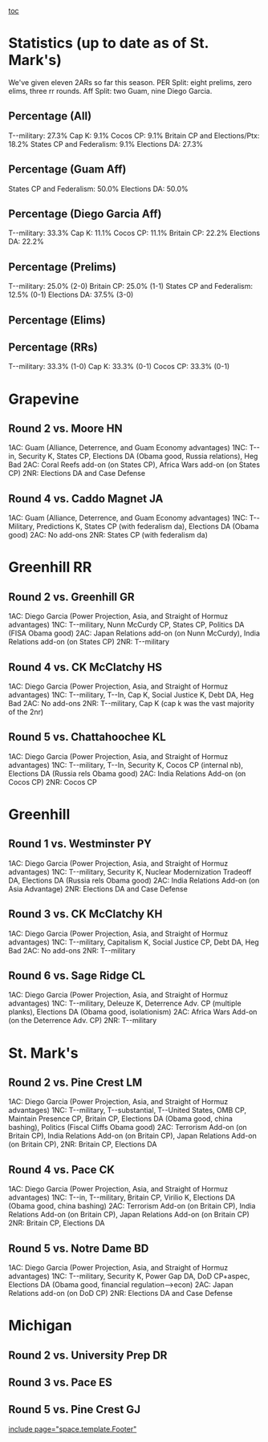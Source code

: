 [[toc]]
=Statistics (up to date as of St. Mark's)= 
We've given eleven 2ARs so far this season.
PER Split: eight prelims, zero elims, three rr rounds.
Aff Split: two Guam, nine Diego Garcia.

==Percentage (All)== 
T--military: 27.3%
Cap K: 9.1%
Cocos CP: 9.1%
Britain CP and Elections/Ptx: 18.2%
States CP and Federalism: 9.1%
Elections DA: 27.3%

==Percentage (Guam Aff)== 
States CP and Federalism: 50.0%
Elections DA: 50.0%

==Percentage (Diego Garcia Aff)== 
T--military: 33.3%
Cap K: 11.1%
Cocos CP: 11.1%
Britain CP: 22.2%
Elections DA: 22.2%
==Percentage (Prelims)== 
T--military: 25.0% (2-0)
Britain CP: 25.0% (1-1)
States CP and Federalism: 12.5% (0-1)
Elections DA: 37.5% (3-0)

==Percentage (Elims)== 

==Percentage (RRs)== 
T--military: 33.3% (1-0)
Cap K: 33.3% (0-1)
Cocos CP: 33.3% (0-1)

=Grapevine= 
==Round 2 vs. Moore HN== 
1AC: Guam (Alliance, Deterrence, and Guam Economy advantages)
1NC: T--in, Security K, States CP, Elections DA (Obama good, Russia relations), Heg Bad
2AC: Coral Reefs add-on (on States CP), Africa Wars add-on (on States CP)
2NR: Elections DA and Case Defense

==Round 4 vs. Caddo Magnet JA== 
1AC: Guam (Alliance, Deterrence, and Guam Economy advantages)
1NC: T--Military, Predictions K, States CP (with federalism da), Elections DA (Obama good)
2AC: No add-ons
2NR: States CP (with federalism da)

=Greenhill RR= 
==Round 2 vs. Greenhill GR== 
1AC: Diego Garcia (Power Projection, Asia, and Straight of Hormuz advantages)
1NC: T--military, Nunn McCurdy CP, States CP, Politics DA (FISA Obama good)
2AC: Japan Relations add-on (on Nunn McCurdy), India Relations add-on (on States CP)
2NR: T--military

==Round 4 vs. CK McClatchy HS== 
1AC: Diego Garcia (Power Projection, Asia, and Straight of Hormuz advantages)
1NC: T--military, T--In, Cap K, Social Justice K, Debt DA, Heg Bad
2AC: No add-ons
2NR: T--military, Cap K (cap k was the vast majority of the 2nr)

==Round 5 vs. Chattahoochee KL== 
1AC: Diego Garcia (Power Projection, Asia, and Straight of Hormuz advantages)
1NC: T--military, T--In, Security K, Cocos CP (internal nb), Elections DA (Russia rels Obama good)
2AC: India Relations Add-on (on Cocos CP)
2NR: Cocos CP

=Greenhill= 
==Round 1 vs. Westminster PY== 
1AC: Diego Garcia (Power Projection, Asia, and Straight of Hormuz advantages)
1NC: T--military, Security K, Nuclear Modernization Tradeoff DA, Elections DA (Russia rels Obama good)
2AC: India Relations Add-on (on Asia Advantage)
2NR: Elections DA and Case Defense

==Round 3 vs. CK McClatchy KH== 
1AC: Diego Garcia (Power Projection, Asia, and Straight of Hormuz advantages)
1NC: T--military, Capitalism K, Social Justice CP, Debt DA, Heg Bad
2AC: No add-ons
2NR: T--military

==Round 6 vs. Sage Ridge CL== 
1AC: Diego Garcia (Power Projection, Asia, and Straight of Hormuz advantages)
1NC: T--military, Deleuze K, Deterrence Adv. CP (multiple planks), Elections DA (Obama good, isolationism)
2AC: Africa Wars Add-on (on the Deterrence Adv. CP)
2NR: T--military

=St. Mark's= 
==Round 2 vs. Pine Crest LM== 
1AC: Diego Garcia (Power Projection, Asia, and Straight of Hormuz advantages)
1NC: T--military, T--substantial, T--United States, OMB CP, Maintain Presence CP, Britain CP, Elections DA (Obama good, china bashing), Politics (Fiscal Cliffs Obama good)
2AC: Terrorism Add-on (on Britain CP), India Relations Add-on (on Britain CP), Japan Relations Add-on (on Britain CP),
2NR: Britain CP, Elections DA

==Round 4 vs. Pace CK== 
1AC: Diego Garcia (Power Projection, Asia, and Straight of Hormuz advantages)
1NC: T--in, T--military, Britain CP, Virilio K, Elections DA (Obama good, china bashing)
2AC: Terrorism Add-on (on Britain CP), India Relations Add-on (on Britain CP), Japan Relations Add-on (on Britain CP)
2NR: Britain CP, Elections DA

==Round 5 vs. Notre Dame BD== 
1AC: Diego Garcia (Power Projection, Asia, and Straight of Hormuz advantages)
1NC: T--military, Security K, Power Gap DA, DoD CP+aspec, Elections DA (Obama good, financial regulation-->econ)
2AC: Japan Relations add-on (on DoD CP)
2NR: Elections DA and Case Defense

=Michigan= 
==Round 2 vs. University Prep DR== 

==Round 3 vs. Pace ES== 

==Round 5 vs. Pine Crest GJ== 


[[include page="space.template.Footer"]]